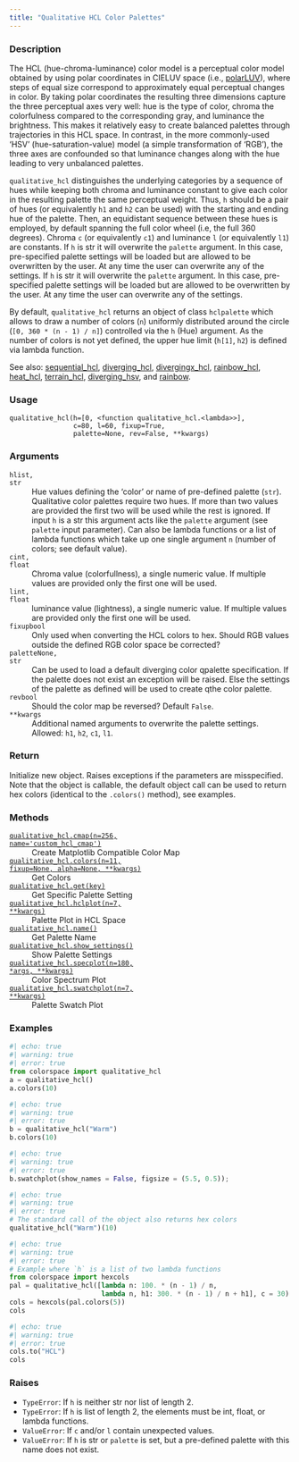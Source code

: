 ```yaml
---
title: "Qualitative HCL Color Palettes"
---
```


### Description

The HCL (hue-chroma-luminance) color model is a perceptual color model
obtained by using polar coordinates in CIELUV space
(i.e., [polarLUV](colorspace.colorlib.polarLUV.qmd)),
where steps of equal size correspond to approximately equal perceptual
changes in color. By taking polar coordinates the resulting three
dimensions capture the three perceptual axes very well: hue is the type of
color, chroma the colorfulness compared to the corresponding gray, and
luminance the brightness. This makes it relatively easy to create balanced
palettes through trajectories in this HCL space. In contrast, in the more
commonly-used ‘HSV’ (hue-saturation-value) model (a simple transformation
of ‘RGB’), the three axes are confounded so that luminance changes along
with the hue leading to very unbalanced palettes.

`qualitative_hcl` distinguishes the underlying categories by a
sequence of hues while keeping both chroma and luminance constant to give
each color in the resulting palette the same perceptual weight. Thus, `h`
should be a pair of hues (or equivalently `h1` and `h2` can be used) with
the starting and ending hue of the palette. Then, an equidistant sequence
between these hues is employed, by default spanning the full color wheel
(i.e, the full 360 degrees). Chroma `c` (or equivalently `c1`) and
luminance `l` (or equivalently `l1`) are constants. If `h` is str it will
overwrite the `palette` argument. In this case, pre-specified palette
settings will be loaded but are allowed to be overwritten by the user. At
any time the user can overwrite any of the settings. If `h` is str it will
overwrite the `palette` argument. In this case, pre-specified palette
settings will be loaded but are allowed to be overwritten by the user. At
any time the user can overwrite any of the settings.

By default, `qualitative_hcl` returns an object of class `hclpalette` which
allows to draw a number of colors (`n`) uniformly distributed around the
circle (`[0, 360 * (n - 1) / n]`) controlled via the `h` (Hue) argument. As
the number of colors is not yet defined, the upper hue limit (`h[1]`, `h2`)
is defined via lambda function.

See also: [sequential_hcl](colorspace.palettes.sequential_hcl.qmd), [diverging_hcl](colorspace.palettes.diverging_hcl.qmd),
[divergingx_hcl](colorspace.palettes.divergingx_hcl.qmd), [rainbow_hcl](colorspace.palettes.rainbow_hcl.qmd), [heat_hcl](colorspace.palettes.heat_hcl.qmd),
[terrain_hcl](colorspace.palettes.terrain_hcl.qmd), [diverging_hsv](colorspace.palettes.diverging_hsv.qmd), and
[rainbow](colorspace.palettes.rainbow.qmd).

### Usage

<pre><code class='language-python'>qualitative_hcl(h=[0, &lt;function qualitative_hcl.&lt;lambda&gt;&gt;],<br/>                c=80, l=60, fixup=True,<br/>                palette=None, rev=False, **kwargs)</code></pre>

### Arguments

<dl class="pyp-list param-list">
  <dt style = "white-space: nowrap; font-family: monospace; vertical-align: top">
   <code id="colorspace.palettes.qualitative_hcl:h">h</code><code class="argument-class">list, str</code>
  </dt>
 <dd>Hue values defining the 'color' or name of pre-defined
palette (`str`). Qualitative color
palettes require two hues. If more than two values are provided the first
two will be used while the rest is ignored.  If input `h` is a str this
argument acts like the `palette` argument (see `palette` input parameter).
Can also be lambda functions or a list of lambda functions which take up
one single argument `n` (number of colors; see default value).</dd>
  <dt style = "white-space: nowrap; font-family: monospace; vertical-align: top">
   <code id="colorspace.palettes.qualitative_hcl:c">c</code><code class="argument-class">int, float</code>
  </dt>
 <dd>Chroma value (colorfullness), a single numeric value. If
multiple values are provided only the first one will be used.</dd>
  <dt style = "white-space: nowrap; font-family: monospace; vertical-align: top">
   <code id="colorspace.palettes.qualitative_hcl:l">l</code><code class="argument-class">int, float</code>
  </dt>
 <dd>luminance value (lightness), a single numeric value. If
multiple values are provided only the first one will be used.</dd>
  <dt style = "white-space: nowrap; font-family: monospace; vertical-align: top">
   <code id="colorspace.palettes.qualitative_hcl:fixup">fixup</code><code class="argument-class">bool</code>
  </dt>
 <dd>Only used when converting the HCL colors to hex.  Should RGB
values outside the defined RGB color space be corrected?</dd>
  <dt style = "white-space: nowrap; font-family: monospace; vertical-align: top">
   <code id="colorspace.palettes.qualitative_hcl:palette">palette</code><code class="argument-class">None, str</code>
  </dt>
 <dd>Can be used to load a default diverging color
qpalette specification. If the palette does not exist an exception will be
raised.  Else the settings of the palette as defined will be used to create
qthe color palette.</dd>
  <dt style = "white-space: nowrap; font-family: monospace; vertical-align: top">
   <code id="colorspace.palettes.qualitative_hcl:rev">rev</code><code class="argument-class">bool</code>
  </dt>
 <dd>Should the color map be reversed? Default `False`.</dd>
  <dt style = "white-space: nowrap; font-family: monospace; vertical-align: top">
   <code id="colorspace.palettes.qualitative_hcl:**kwargs">**kwargs</code>
  </dt>
 <dd>Additional named arguments to overwrite the palette settings.
Allowed: `h1`, `h2`, `c1`, `l1`.</dd>
</dl>

### Return

Initialize new object. Raises exceptions if the parameters are
misspecified. Note that the object is callable, the default object call can
be used to return hex colors (identical to the `.colors()` method), see
examples.

### Methods

<dl class="pyp-list method-list">
    <dt style = "white-space: nowrap; font-family: monospace; vertical-align: top">
       <code>[qualitative_hcl.cmap(n=256, name=&#x27;custom_hcl_cmap&#x27;)](colorspace.palettes.qualitative_hcl.cmap.qmd)</code>
    </dt>
    <dd>Create Matplotlib Compatible Color Map</dd>
    <dt style = "white-space: nowrap; font-family: monospace; vertical-align: top">
       <code>[qualitative_hcl.colors(n=11, fixup=None, alpha=None, **kwargs)](colorspace.palettes.qualitative_hcl.colors.qmd)</code>
    </dt>
    <dd>Get Colors</dd>
    <dt style = "white-space: nowrap; font-family: monospace; vertical-align: top">
       <code>[qualitative_hcl.get(key)](colorspace.palettes.qualitative_hcl.get.qmd)</code>
    </dt>
    <dd>Get Specific Palette Setting</dd>
    <dt style = "white-space: nowrap; font-family: monospace; vertical-align: top">
       <code>[qualitative_hcl.hclplot(n=7, **kwargs)](colorspace.palettes.qualitative_hcl.hclplot.qmd)</code>
    </dt>
    <dd>Palette Plot in HCL Space</dd>
    <dt style = "white-space: nowrap; font-family: monospace; vertical-align: top">
       <code>[qualitative_hcl.name()](colorspace.palettes.qualitative_hcl.name.qmd)</code>
    </dt>
    <dd>Get Palette Name</dd>
    <dt style = "white-space: nowrap; font-family: monospace; vertical-align: top">
       <code>[qualitative_hcl.show_settings()](colorspace.palettes.qualitative_hcl.show_settings.qmd)</code>
    </dt>
    <dd>Show Palette Settings</dd>
    <dt style = "white-space: nowrap; font-family: monospace; vertical-align: top">
       <code>[qualitative_hcl.specplot(n=180, *args, **kwargs)](colorspace.palettes.qualitative_hcl.specplot.qmd)</code>
    </dt>
    <dd>Color Spectrum Plot</dd>
    <dt style = "white-space: nowrap; font-family: monospace; vertical-align: top">
       <code>[qualitative_hcl.swatchplot(n=7, **kwargs)](colorspace.palettes.qualitative_hcl.swatchplot.qmd)</code>
    </dt>
    <dd>Palette Swatch Plot</dd>
</dl>


### Examples

```python
#| echo: true
#| warning: true
#| error: true
from colorspace import qualitative_hcl
a = qualitative_hcl()
a.colors(10)
```

```python
#| echo: true
#| warning: true
#| error: true
b = qualitative_hcl("Warm")
b.colors(10)
```

```python
#| echo: true
#| warning: true
#| error: true
b.swatchplot(show_names = False, figsize = (5.5, 0.5));
```

```python
#| echo: true
#| warning: true
#| error: true
# The standard call of the object also returns hex colors
qualitative_hcl("Warm")(10)
```

```python
#| echo: true
#| warning: true
#| error: true
# Example where `h` is a list of two lambda functions
from colorspace import hexcols
pal = qualitative_hcl([lambda n: 100. * (n - 1) / n,  
                       lambda n, h1: 300. * (n - 1) / n + h1], c = 30)
cols = hexcols(pal.colors(5))
cols
```

```python
#| echo: true
#| warning: true
#| error: true
cols.to("HCL")
cols
```




### Raises

<ul class="python-raises">
<li><code class="text-warning">TypeError</code>: If `h` is neither str nor list of length 2.
<li><code class="text-warning">TypeError</code>: If `h` is list of length 2, the elements must be int, float, or
lambda functions.
<li><code class="text-warning">ValueError</code>: If `c` and/or `l` contain unexpected values.
<li><code class="text-warning">ValueError</code>: If `h` is str or `palette` is set, but a pre-defined palette
with this name does not exist.
</ul>

